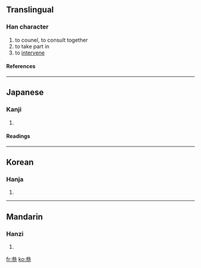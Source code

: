 ==Translingual==
===Han character===
{{Han char|rn=28|rad=厶|as=10|sn=12|four=|canj=戈戈戈心 (IIIP)}}
# to counel, to consult together
# to take part in
# to [[intervene]]
====References====
{{Han ref|kx=0164.310|dkj=03100|dj=0374.020|hdz=10389.050|uh=53C5|ud=21445}}
----
==Japanese==
===Kanji===
{{ja-kanji|grade=|rs=厶10}}
# {{defn|Japanese}} 
====Readings====
{{ja-readings|on=[[さん]] (san)|kun=[[まいる]] (mairu)}}
----
==Korean==
===Hanja===
{{ko-hanja|hangeul=참|rv=cham|mr=ch'am}}
# {{defn|Korean}}
----
==Mandarin==
===Hanzi===
{{cmn-hanzi|pin=[[cān]] ([[can1]]), [[càn]] ([[can4]]), [[cēn]] ([[cen1]])|wg=ts'an<sup>1</sup>, ts'an<sup>4</sup>, ts'en<sup>1</sup>}}
# {{defn|Mandarin}}

[[fr:叅]]
[[ko:叅]]
